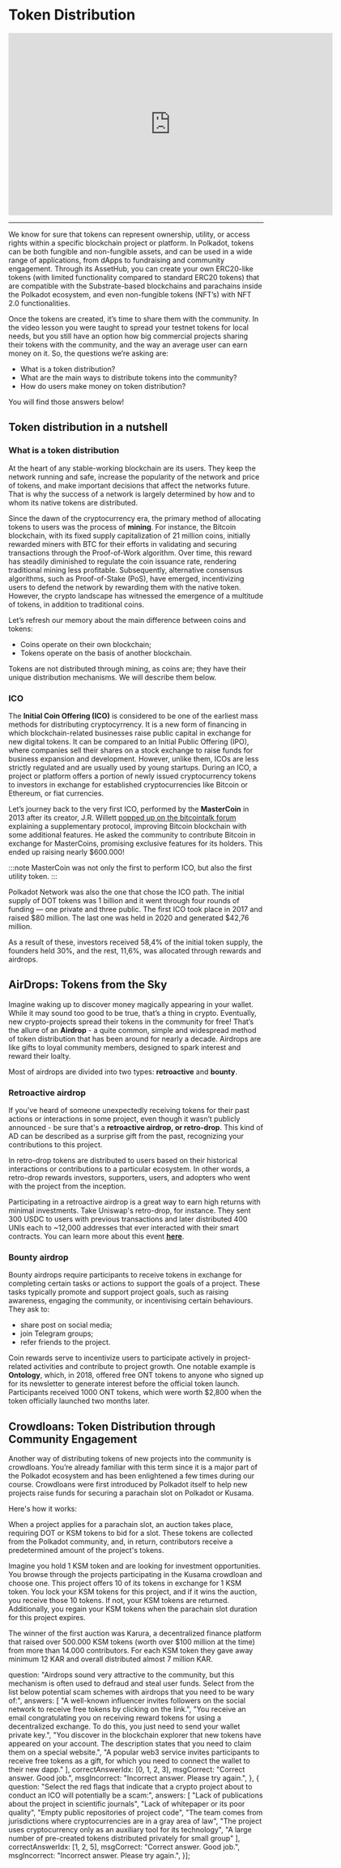 # Token Distribution

<center>
<iframe width="640" height="360"
    src="https://www.youtube.com/embed/q-6Xj2k5JSw?fs=2&autoplay=0" frameborder="0"
    allow="fullscreen; accelerometer; autoplay; clipboard-write; encrypted-media; gyroscope; picture-in-picture" allowfullscreen></iframe>
</center>
<hr/>


We know for sure that tokens can represent ownership, utility, or access rights within a specific blockchain project or platform. In Polkadot, tokens can be both fungible and non-fungible assets, and can be used in a wide range of applications, from dApps to fundraising and community engagement. Through its AssetHub, you can create your own ERC20-like tokens (with limited functionality compared to standard ERC20 tokens) that are compatible with the Substrate-based blockchains and parachains inside the Polkadot ecosystem, and even non-fungible tokens (NFT’s) with NFT 2.0 functionalities.

Once the tokens are created, it’s time to share them with the community. In the video lesson you were taught to spread your testnet tokens for local needs, but you still have an option how big commercial projects sharing their tokens with the community, and the way an average user can earn money on it. So, the questions we’re asking are:

- What is a token distribution?
- What are the main ways to distribute tokens into the community?
- How do users make money on token distribution?

You will find those answers below!

## **Token distribution in a nutshell**

### What is a token distribution

At the heart of any stable-working blockchain are its users. They keep the network running and safe, increase the popularity of the network and price of tokens, and make important decisions that affect the networks future. That is why the success of a network is largely determined by how and to whom its native tokens are distributed.

Since the dawn of the cryptocurrency era, the primary method of allocating tokens to users was the process of **mining**. For instance, the Bitcoin blockchain, with its fixed supply capitalization of 21 million coins, initially rewarded miners with BTC for their efforts in validating and securing transactions through the Proof-of-Work algorithm. Over time, this reward has steadily diminished to regulate the coin issuance rate, rendering traditional mining less profitable. Subsequently, alternative consensus algorithms, such as Proof-of-Stake (PoS), have emerged, incentivizing users to defend the network by rewarding them with the native token. However, the crypto landscape has witnessed the emergence of a multitude of tokens, in addition to traditional coins.

Let’s refresh our memory about the main difference between coins and tokens:

- Coins operate on their own blockchain;
- Tokens operate on the basis of another blockchain.

Tokens are not distributed through mining, as coins are; they have their unique distribution mechanisms. We will describe them below.

### ICO

The **Initial Coin Offering (ICO)** is considered to be one of the earliest mass methods for distributing cryptocyrrency. It is a new form of financing in which blockchain-related businesses raise public capital in exchange for new digital tokens. It can be compared to an Initial Public Offering (IPO), where companies sell their shares on a stock exchange to raise funds for business expansion and development. However, unlike them, ICOs are less strictly regulated and are usually used by young startups. During an ICO, a project or platform offers a portion of newly issued cryptocurrency tokens to investors in exchange for established cryptocurrencies like Bitcoin or Ethereum, or fiat currencies.

Let’s journey back to the very first ICO, performed by the **MasterCoin** in 2013 after its creator, J.R. Willett [popped up on the bitcointalk forum](https://bitcointalk.org/index.php?topic=265488.0) explaining a supplementary protocol, improving Bitcoin blockchain with some additional features. He asked the community to contribute Bitcoin in exchange for MasterCoins, promising exclusive features for its holders. This ended up raising nearly $600.000!


:::note
 MasterCoin was not only the first to perform ICO, but also the first utility token.
:::

Polkadot Network was also the one that chose the ICO path. The initial supply of DOT tokens was 1 billion and it went through four rounds of funding — one private and three public. The first ICO took place in 2017 and raised $80 million. The last one was held in 2020 and generated $42,76 million.

As a result of these, investors received 58,4% of the initial token supply, the founders held 30%, and the rest, 11,6%, was allocated through rewards and airdrops.

## **AirDrops: Tokens from the Sky**

Imagine waking up to discover money magically appearing in your wallet. While it may sound too good to be true, that’s a thing in crypto. Eventually, new crypto-projects spread their tokens in the community for free! That’s the allure of an **Airdrop** - a quite common, simple and widespread method of token distribution that has been around for nearly a decade. Airdrops are like gifts to loyal community members, designed to spark interest and reward their loalty.

Most of airdrops are divided into two types: **retroactive** and **bounty**.

### Retroactive airdrop

If you’ve heard of someone unexpectedly receiving tokens for their past actions or interactions in some project, even though it wasn’t publicly announced - be sure that's a **retroactive airdrop, or retro-drop**. This kind of AD can be described as a surprise gift from the past, recognizing your contributions to this project.

In retro-drop tokens are distributed to users based on their historical interactions or contributions to a particular ecosystem. In other words, a retro-drop rewards investors, supporters, users, and adopters who went with the project from the inception.

Participating in a retroactive airdrop is a great way to earn high returns with minimal investments. Take Uniswap's retro-drop, for instance. They sent 300 USDC to users with previous transactions and later distributed 400 UNIs each to ~12,000 addresses that ever interacted with their smart contracts. You can learn more about this event **[here](https://airdrops.io/uniswap/)**.

### Bounty airdrop

Bounty airdrops require participants to receive tokens in exchange for completing certain tasks or actions to support the goals of a project. These tasks typically promote and support project goals, such as raising awareness, engaging the community, or incentivising certain behaviours. They ask to:

- share post on social media;
- join Telegram groups;
- refer friends to the project.

Coin rewards serve to incentivize users to participate actively in project-related activities and contribute to project growth. One notable example is **Ontology**, which, in 2018, offered free ONT tokens to anyone who signed up for its newsletter to generate interest before the official token launch. Participants received 1000 ONT tokens, which were worth $2,800 when the token officially launched two months later.

## **Crowdloans: Token Distribution through Community Engagement**

Another way of distributing tokens of new projects into the community is crowdloans. You’re already familiar with this term since it is a major part of the Polkadot ecosystem and has been enlightened a few times during our course. Crowdloans were first introduced by Polkadot itself to help new projects raise funds for securing a parachain slot on Polkadot or Kusama.

Here's how it works:

When a project applies for a parachain slot, an auction takes place, requiring DOT or KSM tokens to bid for a slot. These tokens are collected from the Polkadot community, and, in return, contributors receive a predetermined amount of the project's tokens.

Imagine you hold 1 KSM token and are looking for investment opportunities. You browse through the projects participating in the Kusama crowdloan and choose one. This project offers 10 of its tokens in exchange for 1 KSM token. You lock your KSM tokens for this project, and if it wins the auction, you receive those 10 tokens. If not, your KSM tokens are returned. Additionally, you regain your KSM tokens when the parachain slot duration for this project expires.

The winner of the first auction was Karura, a decentralized finance platform that raised over 500.000 KSM tokens (worth over $100 million at the time) from more than 14.000 contributors. For each KSM token they gave away minimum 12 KAR and overall distributed almost 7 million KAR.


  question: "Airdrops sound very attractive to the community, but this mechanism is often used to defraud and steal user funds. Select from the list below potential scam schemes with airdrops that you need to be wary of:",
  answers: [
    "A well-known influencer invites followers on the social network to receive free tokens by clicking on the link.",
    "You receive an email congratulating you on receiving reward tokens for using a decentralized exchange. To do this, you just need to send your wallet private key.",
    "You discover in the blockchain explorer that new tokens have appeared on your account. The description states that you need to claim them on a special website.",
    "A popular web3 service invites participants to receive free tokens as a gift, for which you need to connect the wallet to their new dapp."
  ],
  correctAnswerIdx: [0, 1, 2, 3],
  msgCorrect: "Correct answer. Good job.",
  msgIncorrect: "Incorrect answer. Please try again.",
},
{
  question: "Select the red flags that indicate that a crypto project about to conduct an ICO will potentially be a scam:",
  answers: [
    "Lack of publications about the project in scientific journals",
    "Lack of whitepaper or its poor quality",
    "Empty public repositories of project code",
    "The team comes from jurisdictions where cryptocurrencies are in a gray area of law",
    "The project uses cryptocurrency only as an auxiliary tool for its technology",
    "A large number of pre-created tokens distributed privately for small group"
  ],
  correctAnswerIdx: [1, 2, 5],
  msgCorrect: "Correct answer. Good job.",
  msgIncorrect: "Incorrect answer. Please try again.",
}];


<Quiz quizItem={questions[0]} />
<Quiz quizItem={questions[1]} />